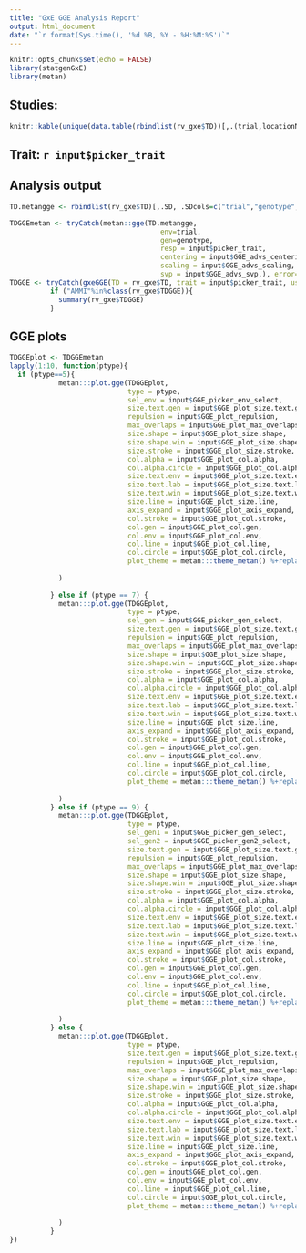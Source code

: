 ```yaml
---
title: "GxE GGE Analysis Report"
output: html_document
date: "`r format(Sys.time(), '%d %B, %Y - %H:%M:%S')`"
---
```


```r
knitr::opts_chunk$set(echo = FALSE)
library(statgenGxE)
library(metan)
```

## Studies:
```r
knitr::kable(unique(data.table(rbindlist(rv_gxe$TD))[,.(trial,locationName,studyDbId,studyName)]))
```

## Trait: `r input$picker_trait`
## Analysis output
```r
TD.metangge <- rbindlist(rv_gxe$TD)[,.SD, .SDcols=c("trial","genotype",input$picker_trait)]

TDGGEmetan <- tryCatch(metan::gge(TD.metangge,
                                     env=trial,
                                     gen=genotype,
                                     resp = input$picker_trait,
                                     centering = input$GGE_advs_centering,
                                     scaling = input$GGE_advs_scaling,
                                     svp = input$GGE_advs_svp,), error=function(e) e)
TDGGE <- tryCatch(gxeGGE(TD = rv_gxe$TD, trait = input$picker_trait, useWt = input$use_weights), error=function(e) e)
          if ("AMMI"%in%class(rv_gxe$TDGGE)){
            summary(rv_gxe$TDGGE)
          } 


```

## GGE plots

```r
TDGGEplot <- TDGGEmetan
lapply(1:10, function(ptype){
  if (ptype==5){
            metan:::plot.gge(TDGGEplot,
                             type = ptype,
                             sel_env = input$GGE_picker_env_select,
                             size.text.gen = input$GGE_plot_size.text.gen,
                             repulsion = input$GGE_plot_repulsion,
                             max_overlaps = input$GGE_plot_max_overlaps,
                             size.shape = input$GGE_plot_size.shape,
                             size.shape.win = input$GGE_plot_size.shape.win,
                             size.stroke = input$GGE_plot_size.stroke,
                             col.alpha = input$GGE_plot_col.alpha,
                             col.alpha.circle = input$GGE_plot_col.alpha.circle,
                             size.text.env = input$GGE_plot_size.text.env,
                             size.text.lab = input$GGE_plot_size.text.lab,
                             size.text.win = input$GGE_plot_size.text.win,
                             size.line = input$GGE_plot_size.line,
                             axis_expand = input$GGE_plot_axis_expand,
                             col.stroke = input$GGE_plot_col.stroke,
                             col.gen = input$GGE_plot_col.gen,
                             col.env = input$GGE_plot_col.env,
                             col.line = input$GGE_plot_col.line,
                             col.circle = input$GGE_plot_col.circle,
                             plot_theme = metan:::theme_metan() %+replace% theme(plot.title = element_text(size = input$GGE_plot_title_size, face = "bold", hjust = 0, vjust = 3),
                                                                                 plot.subtitle = element_text(size = input$GGE_plot_title_size-2, face = "italic", hjust = 0, vjust = 2))
            )            
            
          } else if (ptype == 7) {
            metan:::plot.gge(TDGGEplot,
                             type = ptype,
                             sel_gen = input$GGE_picker_gen_select,
                             size.text.gen = input$GGE_plot_size.text.gen,
                             repulsion = input$GGE_plot_repulsion,
                             max_overlaps = input$GGE_plot_max_overlaps,
                             size.shape = input$GGE_plot_size.shape,
                             size.shape.win = input$GGE_plot_size.shape.win,
                             size.stroke = input$GGE_plot_size.stroke,
                             col.alpha = input$GGE_plot_col.alpha,
                             col.alpha.circle = input$GGE_plot_col.alpha.circle,
                             size.text.env = input$GGE_plot_size.text.env,
                             size.text.lab = input$GGE_plot_size.text.lab,
                             size.text.win = input$GGE_plot_size.text.win,
                             size.line = input$GGE_plot_size.line,
                             axis_expand = input$GGE_plot_axis_expand,
                             col.stroke = input$GGE_plot_col.stroke,
                             col.gen = input$GGE_plot_col.gen,
                             col.env = input$GGE_plot_col.env,
                             col.line = input$GGE_plot_col.line,
                             col.circle = input$GGE_plot_col.circle,
                             plot_theme = metan:::theme_metan() %+replace% theme(plot.title = element_text(size = input$GGE_plot_title_size, face = "bold", hjust = 0, vjust = 3),
                                                                                 plot.subtitle = element_text(size = input$GGE_plot_title_size-2, face = "italic", hjust = 0, vjust = 2))
            )
          } else if (ptype == 9) {
            metan:::plot.gge(TDGGEplot,
                             type = ptype,
                             sel_gen1 = input$GGE_picker_gen_select,
                             sel_gen2 = input$GGE_picker_gen2_select,
                             size.text.gen = input$GGE_plot_size.text.gen,
                             repulsion = input$GGE_plot_repulsion,
                             max_overlaps = input$GGE_plot_max_overlaps,
                             size.shape = input$GGE_plot_size.shape,
                             size.shape.win = input$GGE_plot_size.shape.win,
                             size.stroke = input$GGE_plot_size.stroke,
                             col.alpha = input$GGE_plot_col.alpha,
                             col.alpha.circle = input$GGE_plot_col.alpha.circle,
                             size.text.env = input$GGE_plot_size.text.env,
                             size.text.lab = input$GGE_plot_size.text.lab,
                             size.text.win = input$GGE_plot_size.text.win,
                             size.line = input$GGE_plot_size.line,
                             axis_expand = input$GGE_plot_axis_expand,
                             col.stroke = input$GGE_plot_col.stroke,
                             col.gen = input$GGE_plot_col.gen,
                             col.env = input$GGE_plot_col.env,
                             col.line = input$GGE_plot_col.line,
                             col.circle = input$GGE_plot_col.circle,
                             plot_theme = metan:::theme_metan() %+replace% theme(plot.title = element_text(size = input$GGE_plot_title_size, face = "bold", hjust = 0, vjust = 3),
                                                                                 plot.subtitle = element_text(size = input$GGE_plot_title_size-2, face = "italic", hjust = 0, vjust = 2))
            )
          } else {
            metan:::plot.gge(TDGGEplot,
                             type = ptype,
                             size.text.gen = input$GGE_plot_size.text.gen,
                             repulsion = input$GGE_plot_repulsion,
                             max_overlaps = input$GGE_plot_max_overlaps,
                             size.shape = input$GGE_plot_size.shape,
                             size.shape.win = input$GGE_plot_size.shape.win,
                             size.stroke = input$GGE_plot_size.stroke,
                             col.alpha = input$GGE_plot_col.alpha,
                             col.alpha.circle = input$GGE_plot_col.alpha.circle,
                             size.text.env = input$GGE_plot_size.text.env,
                             size.text.lab = input$GGE_plot_size.text.lab,
                             size.text.win = input$GGE_plot_size.text.win,
                             size.line = input$GGE_plot_size.line,
                             axis_expand = input$GGE_plot_axis_expand,
                             col.stroke = input$GGE_plot_col.stroke,
                             col.gen = input$GGE_plot_col.gen,
                             col.env = input$GGE_plot_col.env,
                             col.line = input$GGE_plot_col.line,
                             col.circle = input$GGE_plot_col.circle,
                             plot_theme = metan:::theme_metan() %+replace% theme(plot.title = element_text(size = input$GGE_plot_title_size, face = "bold", hjust = 0, vjust = 3),
                                                                                 plot.subtitle = element_text(size = input$GGE_plot_title_size-2, face = "italic", hjust = 0, vjust = 2))
            )
          }
})
```

